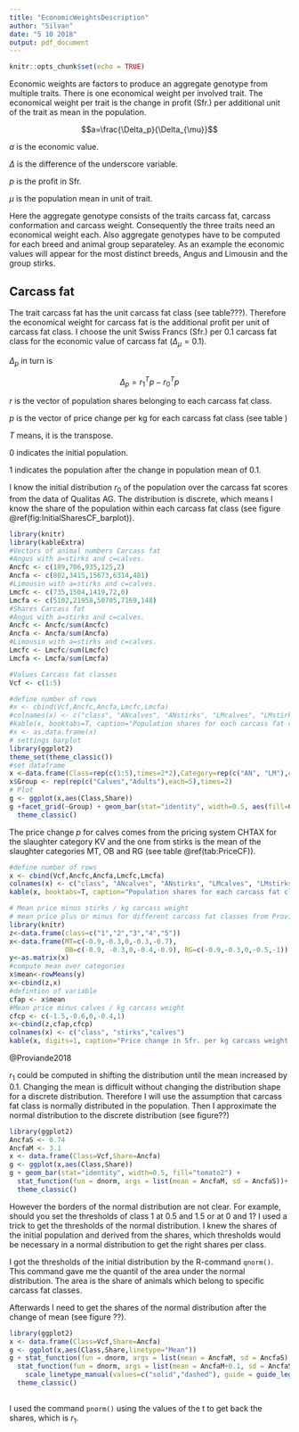 ```yaml
---
title: "EconomicWeightsDescription"
author: "Silvan"
date: "5 10 2018"
output: pdf_document
---
```


```r
knitr::opts_chunk$set(echo = TRUE)
```

Economic weights are factors to produce an aggregate genotype from multiple traits.
There is one economical weight per involved trait.
The economical weight per trait is the change in profit (Sfr.) per additional unit of the trait as mean in the population.

$$a=\frac{\Delta_p}{\Delta_{\mu}}$$

$a$ is the economic value.

$\Delta$ is the difference of the underscore variable.

$p$ is the profit in Sfr.

$\mu$ is the population mean in unit of trait.

Here the aggregate genotype consists of the traits carcass fat, carcass conformation and carcass weight.
Consequently the three traits need an economical weight each.
Also aggregate genotypes have to be computed for each breed and animal group separateley.
As an example the economic values will appear for the most distinct breeds, Angus and Limousin and the group stirks.

## Carcass fat
The trait carcass fat has the unit carcass fat class (see table???).
Therefore the economical weight for carcass fat is the additional profit per unit of carcass fat class.
I choose the unit Swiss Francs (Sfr.) per 0.1 carcass fat class for the economic value of carcass fat ($\Delta_{\mu} = 0.1$).

$\Delta_p$ in turn is

$$\Delta_p=r_1^Tp-r_0^Tp$$

$r$ is the vector of population shares belonging to each carcass fat class.

$p$ is the vector of price change per kg for each carcass fat class (see table )

$T$ means, it is the transpose.

$0$ indicates the initial population.

$1$ indicates the population after the change in population mean of 0.1.


I know the initial distribution $r_0$ of the population over the carcass fat scores from the data of Qualitas AG.
The distribution is discrete, which means I know the share of the population within each carcass fat class (see figure \@ref(fig:InitialSharesCF_barplot)).

```r
library(knitr)
library(kableExtra)
#Vectors of animal numbers Carcass fat 
#Angus with a=stirks and c=calves.
Ancfc <- c(189,706,935,125,2)
Ancfa <- c(802,3415,15673,6314,481)
#Limousin with a=stirks and c=calves.
Lmcfc <- c(735,1504,1419,72,0)
Lmcfa <- c(5102,21958,50705,7169,148)
#Shares Carcass fat
#Angus with a=stirks and c=calves.
Ancfc <- Ancfc/sum(Ancfc)
Ancfa <- Ancfa/sum(Ancfa)
#Limousin with a=stirks and c=calves.
Lmcfc <- Lmcfc/sum(Lmcfc)
Lmcfa <- Lmcfa/sum(Lmcfa)

#Values Carcass fat classes
Vcf <- c(1:5)

#define number of rows
#x <- cbind(Vcf,Ancfc,Ancfa,Lmcfc,Lmcfa)
#colnames(x) <- c("class", "ANcalves", "ANstirks", "LMcalves", "LMstirks")
#kable(x, booktabs=T, caption="Population shares for each carcass fat class in Angus and Limousin calves and stirks (Kunz, 2018)")
#x <- as.data.frame(x)
# settings barplot
library(ggplot2)
theme_set(theme_classic())
#set dataframe
x <-data.frame(Class=rep(c(1:5),times=2*2),Category=rep(c("AN", "LM"),each=10), Share=c(Ancfc,Ancfa,Lmcfc,Lmcfa))
x$Group <- rep(rep(c("Calves","Adults"),each=5),times=2)
# Plot
g <- ggplot(x,aes(Class,Share))
g +facet_grid(~Group) + geom_bar(stat="identity", width=0.5, aes(fill=Category), position="dodge")+
  theme_classic()
```

The price change $p$ for calves comes from the pricing system CHTAX for the slaughter category KV and the one from stirks is the mean of the slaughter categories MT, OB and RG (see table \@ref(tab:PriceCF)).


```r
#define number of rows
x <- cbind(Vcf,Ancfc,Ancfa,Lmcfc,Lmcfa)
colnames(x) <- c("class", "ANcalves", "ANstirks", "LMcalves", "LMstirks")
kable(x, booktabs=T, caption="Population shares for each carcass fat class in Angus and Limousin calves and stirks (Kunz, 2018)", digits =3)
```

```r
# Mean price minus stirks / kg carcass weight
# mean price plus or minus for different carcass fat classes from Proviande 2018, week 33.
library(knitr)
z<-data.frame(class=c("1","2","3","4","5"))
x<-data.frame(MT=c(-0.9,-0.3,0,-0.3,-0.7), 
              OB=c(-0.9, -0.3,0,-0.4,-0.9), RG=c(-0.9,-0.3,0,-0.5,-1))
y<-as.matrix(x)
#compute mean over categories
x$mean<-rowMeans(y)
x<-cbind(z,x) 
#defintion of variable
cfap <- x$mean
#Mean price minus calves / kg carcass weight
cfcp <- c(-1.5,-0.6,0,-0.4,1)
x<-cbind(z,cfap,cfcp)
colnames(x) <- c("class", "stirks","calves")
kable(x, digits=1, caption="Price change in Sfr. per kg carcass weight for each carcass fat class in stirks and calves (Proviande, 2018).")
```
@Proviande2018

$r_1$ could be computed in shifting the distribution until the mean increased by 0.1.
Changing the mean is difficult without changing the distribution shape for a discrete distribution.
Therefore I will use the assumption that carcass fat class is normally distributed in the population.
Then I approximate the normal distribution to the discrete distribution (see figure??)

```r
library(ggplot2)
AncfaS <- 0.74
AncfaM <- 3.1
x <- data.frame(Class=Vcf,Share=Ancfa)
g <- ggplot(x,aes(Class,Share))
g + geom_bar(stat="identity", width=0.5, fill="tomato2") +
  stat_function(fun = dnorm, args = list(mean = AncfaM, sd = AncfaS))+
  theme_classic()
```


However the borders of the normal distribution are not clear.
For example, should you set the thresholds of class 1 at 0.5 and 1.5 or at 0 and 1?
I used a trick to get the thresholds of the normal distribution.
I knew the shares of the initial population and derived from the shares, which thresholds would be necessary in a normal distribution to get the right shares per class.

I got the thresholds of the initial distribution by the R-command `qnorm()`. 
This command gave me the quantil of the area under the normal distribution.
The area is the share of animals which belong to specific carcass fat classes.

Afterwards I need to get the shares of the normal distribution after the change of mean (see figure ??).

```r
library(ggplot2)
x <- data.frame(Class=Vcf,Share=Ancfa)
g <- ggplot(x,aes(Class,Share,linetype="Mean"))
g + stat_function(fun = dnorm, args = list(mean = AncfaM, sd = AncfaS), aes(linetype="Initial distribution"))+
  stat_function(fun = dnorm, args = list(mean = AncfaM+0.1, sd = AncfaS),aes(linetype="New distribution"))+
    scale_linetype_manual(values=c("solid","dashed"), guide = guide_legend(title=NULL))+
  theme_classic()
  
```


I used the command `pnorm()` using the values of the t to get back the shares, which is $r_1$.








